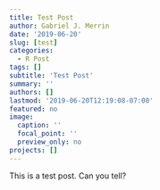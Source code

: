 ```yaml
---
title: Test Post
author: Gabriel J. Merrin
date: '2019-06-20'
slug: [test]
categories:
  - R Post
tags: []
subtitle: 'Test Post'
summary: ''
authors: []
lastmod: '2019-06-20T12:19:08-07:00'
featured: no
image:
  caption: ''
  focal_point: ''
  preview_only: no
projects: []
---
```

This is a test post. Can you tell?